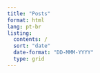 ```yaml
---
title: "Posts"
format: html
lang: pt-br
listing:
  contents: /
  sort: "date"
  date-format: "DD-MMM-YYYY"
  type: grid
---
```


